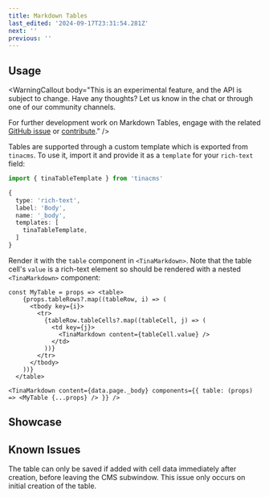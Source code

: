 ```yaml
---
title: Markdown Tables
last_edited: '2024-09-17T23:31:54.281Z'
next: ''
previous: ''
---
```


## Usage

<WarningCallout
  body="This is an experimental feature, and the API is subject to change. Have any thoughts? Let us know in the chat or through one of our community channels. 

  For further development work on Markdown Tables, engage with the related [GitHub issue](https://github.com/tinacms/tinacms/discussions/4793) or [contribute](https://github.com/tinacms/tinacms)."
/>

Tables are supported through a custom template which is exported from `tinacms`. To use it, import it and provide it as a `template` for your `rich-text` field:

```ts
import { tinaTableTemplate } from 'tinacms'

{
  type: 'rich-text',
  label: 'Body',
  name: '_body',
  templates: [
    tinaTableTemplate,
  ]
}
```

Render it with the `table` component in `<TinaMarkdown>`. Note that the table cell's `value` is a rich-text element so should be rendered with a nested `<TinaMarkdown>` component:

```tsx
const MyTable = props => <table>
    {props.tableRows?.map((tableRow, i) => (
      <tbody key={i}>
        <tr>
          {tableRow.tableCells?.map((tableCell, j) => (
            <td key={j}>
              <TinaMarkdown content={tableCell.value} />
            </td>
          ))}
        </tr>
      </tbody>
    ))}
  </table>

<TinaMarkdown content={data.page._body} components={{ table: (props) => <MyTable {...props} /> }} />
```

## Showcase

<WebmEmbed embedSrc="public/img/docs/reference/cells-and-rows.webm"/>

## Known Issues

The table can only be saved if added with cell data immediately after creation, before leaving the CMS subwindow. This issue only occurs on initial creation of the table.
